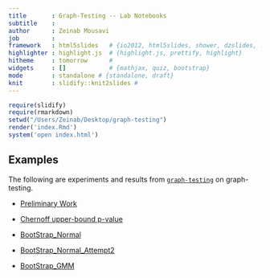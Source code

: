 ```yaml
---
title       : Graph-Testing -- Lab Notebooks
subtitle    : 
author      : Zeinab Mousavi
job         : 
framework   : html5slides   # {io2012, html5slides, shower, dzslides, ...}
highlighter : highlight.js  # {highlight.js, prettify, highlight}
hitheme     : tomorrow      # 
widgets     : []            # {mathjax, quiz, bootstrap}
mode        : standalone # {standalone, draft}
knit        : slidify::knit2slides #
---
```


```r
require(slidify)
require(rmarkdown)
setwd("/Users/Zeinab/Desktop/graph-testing")
render('index.Rmd')
system('open index.html')
```

##  Examples
The following are experiments and results from 
[`graph-testing`](https://github.com/neurodata/graph-testing) on graph-testing.

- [Preliminary Work](https://docs.neurodata.io/graph-testing/Code/R/Preliminary.html)
- [Chernoff upper-bound p-value](https://docs.neurodata.io/graph-testing/Code/R/pvalue.html)

- [BootStrap_Normal](https://docs.neurodata.io/graph-testing/Code/R/Norm_bootstrap.html)
- [BootStrap_Normal_Attempt2](https://docs.neurodata.io/graph-testing/Code/R/Bootstrap_SingleGaussian.html)
- [BootStrap_GMM](https://docs.neurodata.io/graph-testing/Code/R/GMM_bootstrap.html)




